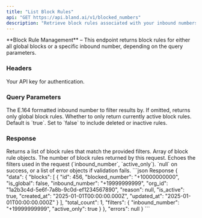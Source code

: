 ```yaml
---
title: "List Block Rules"
api: "GET https://api.bland.ai/v1/blocked_numbers"
description: "Retrieve block rules associated with your inbound numbers."
---
```


<Info>
  **Block Rule Management** – This endpoint returns block rules for either all global blocks or a specific inbound number, depending on the query parameters.
</Info>

### Headers

<ParamField header="authorization" type="string" required>
  Your API key for authentication.
</ParamField>

### Query Parameters

<ParamField query="inbound_number" type="string" required={false}>
  The E.164 formatted inbound number to filter results by. If omitted, returns only global block rules.
</ParamField>

<ParamField query="active_only" type="boolean" required={false}>
  Whether to only return currently active block rules. Default is `true`. Set to `false` to include deleted or inactive rules.
</ParamField>

### Response

<ResponseField name="data" type="object">
  Returns a list of block rules that match the provided filters.
</ResponseField>

<ResponseField name="data.blocks" type="array">
  Array of block rule objects.
</ResponseField>

<ResponseField name="data.total_count" type="number">
  The number of block rules returned by this request.
</ResponseField>

<ResponseField name="data.filters" type="object">
  Echoes the filters used in the request (`inbound_number`, `active_only`).
</ResponseField>

<ResponseField name="errors" type="null|array">
  `null` on success, or a list of error objects if validation fails.
</ResponseField>

<ResponseExample>
```json Response
{
  "data": {
    "blocks": [
      {
        "id": 456,
        "blocked_number": "+10000000000",
        "is_global": false,
        "inbound_number": "+19999999999",
        "org_id": "1a2b3c4d-5e6f-7a8b-9c0d-ef1234567890",
        "reason": null,
        "is_active": true,
        "created_at": "2025-01-01T00:00:00.000Z",
        "updated_at": "2025-01-01T00:00:00.000Z"
      }
    ],
    "total_count": 1,
    "filters": {
      "inbound_number": "+19999999999",
      "active_only": true
    }
  },
  "errors": null
}
```
</ResponseExample>
